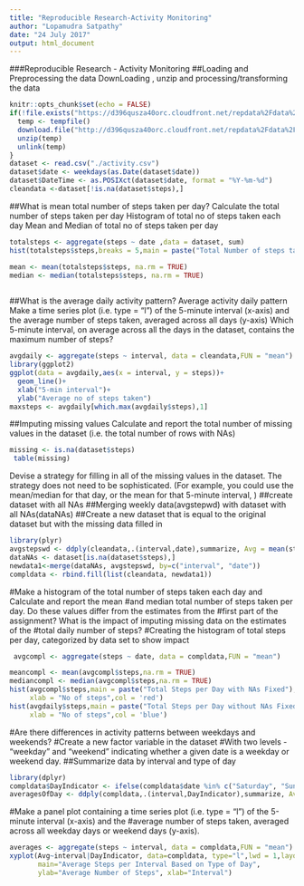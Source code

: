 ```yaml
---
title: "Reproducible Research-Activity Monitoring"
author: "Lopamudra Satpathy"
date: "24 July 2017"
output: html_document
---
```

###Reproducible Research - Activity Monitoring
##Loading and Preprocessing the data
DownLoading , unzip and processing/transforming the data
```r
knitr::opts_chunk$set(echo = FALSE)
if(!file.exists("https://d396qusza40orc.cloudfront.net/repdata%2Fdata%2Factivity.zip")) {
  temp <- tempfile()
  download.file("http://d396qusza40orc.cloudfront.net/repdata%2Fdata%2Factivity.zip",temp)
  unzip(temp)
  unlink(temp)
}
dataset <- read.csv("./activity.csv")
dataset$date <- weekdays(as.Date(dataset$date))
dataset$DateTime <- as.POSIXct(dataset$date, format = "%Y-%m-%d")
cleandata <-dataset[!is.na(dataset$steps),]
```

##What is mean total number of steps taken per day?
Calculate the total number of steps taken per day
Histogram of total no of steps taken each day
Mean and Median of total no of steps taken per day


```r
totalsteps <- aggregate(steps ~ date ,data = dataset, sum)
hist(totalsteps$steps,breaks = 5,main = paste("Total Number of steps taken per day"),xlab = "Steps taken",col = 'purple')

mean <- mean(totalsteps$steps, na.rm = TRUE)
median <- median(totalsteps$steps, na.rm = TRUE)
  

```
##What is the average daily activity pattern?
Average activity daily pattern
Make a time series plot (i.e. type = "l") of the 5-minute interval (x-axis) and the average
number of steps taken, averaged across all days (y-axis)
Which 5-minute interval, on average across all the days in the dataset, contains the maximum number of steps?

```r
avgdaily <- aggregate(steps ~ interval, data = cleandata,FUN = "mean")
library(ggplot2)
ggplot(data = avgdaily,aes(x = interval, y = steps))+
  geom_line()+
  xlab("5-min interval")+
  ylab("Average no of steps taken")
maxsteps <- avgdaily[which.max(avgdaily$steps),1]
```
##Imputing missing values
Calculate and report the total number of missing values in the dataset 
(i.e. the total number of rows with NAs)

```r
missing <- is.na(dataset$steps)
 table(missing)
```
Devise a strategy for filling in all of the missing values in the dataset. The strategy does not need to be sophisticated.
(For example, you could use the mean/median for that day, or the mean for that 5-minute interval, )
##create dataset with all NAs
##Merging weekly data(avgstepwd) with dataset with all NAs(dataNAs)
##Create a new dataset that is equal to the original dataset but with the missing data filled in



```r
library(plyr)
avgstepswd <- ddply(cleandata,.(interval,date),summarize, Avg = mean(steps))
dataNAs <- dataset[is.na(dataset$steps),]
newdata1<-merge(dataNAs, avgstepswd, by=c("interval", "date"))
compldata <- rbind.fill(list(cleandata, newdata1))

```
#Make a histogram of the total number of steps taken each day and Calculate and report the mean 
#and median total number of steps taken per day. Do these values differ from the estimates from the 
#first part of the assignment? What is the impact of imputing missing data on the estimates of the 
#total daily number of steps?
#Creating the histogram of total steps per day, categorized by data set to show impact

```r
 avgcompl <- aggregate(steps ~ date, data = compldata,FUN = "mean")

meancompl <- mean(avgcompl$steps,na.rm = TRUE)
mediancompl <- median(avgcompl$steps,na.rm = TRUE)
hist(avgcompl$steps,main = paste("Total Steps per Day with NAs Fixed"),breaks = 5,
     xlab = "No of steps",col = 'red')
hist(avgdaily$steps,main = paste("Total Steps per Day without NAs Fixed"),breaks = 5,
     xlab = "No of steps",col = 'blue')
```
#Are there differences in activity patterns between weekdays and weekends?
#Create a new factor variable in the dataset 
#With two levels - "weekday" and "weekend" indicating whether a given date is a weekday or weekend day.
##Summarize data by interval and type of day
```r
library(dplyr)
compldata$DayIndicator <- ifelse(compldata$date %in% c("Saturday", "Sunday"), "Weekend", "Weekday")
averagesOfDay <- ddply(compldata,.(interval,DayIndicator),summarize, Avg = mean(steps))
```
#Make a panel plot containing a time series plot (i.e. type = "l") of the 5-minute interval (x-axis) and the 
#average number of steps taken, averaged across all weekday days or weekend days (y-axis).

```r
averages <- aggregate(steps ~ interval, data = compldata,FUN = "mean")
xyplot(Avg~interval|DayIndicator, data=compldata, type="l",lwd = 1,layout = c(1,2),
       main="Average Steps per Interval Based on Type of Day", 
       ylab="Average Number of Steps", xlab="Interval")          

```


